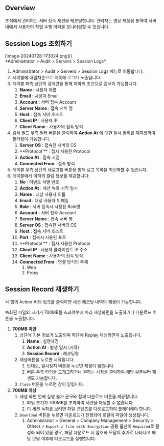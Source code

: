 ## Overview
조직에서 관리하는 서버 접속 세션을 레코딩합니다. 관리자는 영상 재생을 통하여 서버내에서 사용자의 작업 수행 이력을 모니터링할 수 있습니다.

## Session Logs 조회하기
<p align="center">
<div>[image-20240728-173024.png]()</div>
*Administrator &gt; Audit &gt; Servers &gt; Session Logs*
</p>

1. Administrator &gt; Audit &gt; Servers &gt; Session Logs 메뉴로 이동합니다.
2. 테이블에 내림차순으로 목록에 로그가 노출됩니다.
3. 테이블 좌측 상단의 검색란을 통해 이하의 조건으로 검색이 가능합니다.
    1. **Name**  : 사용자 이름
    2. **Email**  : 사용자 Email
    3. **Account**  : 서버 접속 Account
    4. **Server Name**  : 접속 서버 명
    5. **Host**  : 접속 서버 호스트
    6. **Client IP**  : 사용자 IP
    7. **Client**   **Name**  : 사용자의 접속 방식
4. 검색 필드 우측 필터 버튼을 클릭하여  **Action At** 에 대한 일시 범위를 재지정하여 필터링이 가능합니다.
    1. **Server OS**  : 접속한 서버의 OS
    2. **Protocol ** : 접시 사용한 Protocol
    3. **Action At**  : 접속 시점
    4. **Connected From**  : 접속 방식
5. 테이블 우측 상단의 새로고침 버튼을 통해 로그 목록을 최신화할 수 있습니다.
6. 테이블에서 이하의 컬럼 정보를 제공합니다:
    1. **No**  : 이벤트 식별 번호
    2. **Action At**  : 세션 녹화 시작 일시
    3. **Name**  : 대상 사용자 이름
    4. **Email**  : 대상 사용자 이메일
    5. **Role**  : 서버 접속시 사용된 Role명
    6. **Account**  : 서버 접속 Account
    7. **Server Name**  : 접속 서버 명
    8. **Server OS**  : 접속한 서버의 OS
    9. **Host**  : 접속 서버 호스트
    10. **Port**  : 접속시 사용된 포트
    11. **Protocol ** : 접시 사용한 Protocol
    12. **Client IP**  : 사용자 클라이언트 IP 주소
    13. **Client**   **Name**  : 사용자의 접속 방식
    14. **Connected From**  : 연결 방식의 주체
        1. Web
        2. Proxy

## Session Record 재생하기
각 행의 Action At의 링크를 클릭하면 세션 레코딩 내역의 재생이 가능합니다.

녹화된 파일의 크기가 700MB를 초과여부에 따라 재생화면을 노출하거나 다운로드 버튼을 노출합니다.

1. **700MB 미만**
    1. 상단에 기본 정보가 노출되며 하단에 Replay 재생화면이 노출됩니다.
        1. **Name** : 실행자명
        2. **Action At** : 발생 일시 (시작)
        3. **Session Record** : 레코딩명
    2. 재생버튼을 누르면 시작됩니다.
        1. 반대로, 일시정지 버튼을 누르면 재생이 멈춥니다.
        2. 버튼 우측 라인을 드래그하거나 원하는 시점을 클릭하여 해당 부분부터 재생도 가능합니다.
    3. `Close` 버튼을 누르면 창이 닫힙니다.
2. **700MB 이상**
    1. 재생 화면 안에 실행 불가 문구와 함께 다운로드 버튼을 제공합니다.
        1. 파일 크기가 700MB를 초과하여 세션을 재생할 수 없습니다.
        2. 이 세션 녹화를 보려면 파일 콘텐츠를 다운로드하여 플레이해야 합니다.
    2. `Download` 버튼을 누르면 다운로드가 진행되어 로컬에 파일이 생성됩니다.
        1. Administrator &gt; General &gt; Company Management &gt; Security &gt; Others &gt; `Export a file with Encryption` 공통 옵션이 `Required`로 활성화 되어 있을 경우, 해당 다운로드 시 암호화 모달이 추가로 나타나고 해당 모달 이후에 다운로드를 실행합니다.
